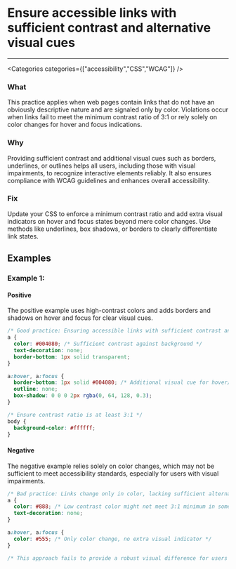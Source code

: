 

# Ensure accessible links with sufficient contrast and alternative visual cues

<Severity severity={SeverityLevels.MEDIUM} />

---

<Categories categories={["accessibility","CSS","WCAG"]} />

### What
This practice applies when web pages contain links that do not have an obviously descriptive nature and are signaled only by color. Violations occur when links fail to meet the minimum contrast ratio of 3:1 or rely solely on color changes for hover and focus indications.

### Why
Providing sufficient contrast and additional visual cues such as borders, underlines, or outlines helps all users, including those with visual impairments, to recognize interactive elements reliably. It also ensures compliance with WCAG guidelines and enhances overall accessibility.

### Fix
Update your CSS to enforce a minimum contrast ratio and add extra visual indicators on hover and focus states beyond mere color changes. Use methods like underlines, box shadows, or borders to clearly differentiate link states.

## Examples

### Example 1:

<!-- #example -->

#### Positive

<!-- #example_positive_description -->
The positive example uses high-contrast colors and adds borders and shadows on hover and focus for clear visual cues.

<!-- #example_positive_code -->
```css
/* Good practice: Ensuring accessible links with sufficient contrast and alternative visual cues */
a {
  color: #004080; /* Sufficient contrast against background */
  text-decoration: none;
  border-bottom: 1px solid transparent;
}

a:hover, a:focus {
  border-bottom: 1px solid #004080; /* Additional visual cue for hover/focus */
  outline: none;
  box-shadow: 0 0 0 2px rgba(0, 64, 128, 0.3);
}

/* Ensure contrast ratio is at least 3:1 */
body {
  background-color: #ffffff;
}
```

#### Negative

<!-- #example_negative_description -->
The negative example relies solely on color changes, which may not be sufficient to meet accessibility standards, especially for users with visual impairments.

<!-- #example_negative_code -->
```css
/* Bad practice: Links change only in color, lacking sufficient alternative cues */
a {
  color: #888; /* Low contrast color might not meet 3:1 minimum in some contexts */
  text-decoration: none;
}

a:hover, a:focus {
  color: #555; /* Only color change, no extra visual indicator */
}

/* This approach fails to provide a robust visual difference for users with visual impairments */
```
